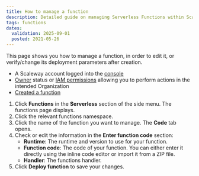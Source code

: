 ```yaml
---
title: How to manage a function
description: Detailed guide on managing Serverless Functions within Scaleway.
tags: functions
dates:
  validation: 2025-09-01
  posted: 2021-05-26
---
```


This page shows you how to manage a function, in order to edit it, or verify/change its deployment parameters after creation.

<Requirements />

- A Scaleway account logged into the [console](https://console.scaleway.com)
- [Owner](/iam/concepts/#owner) status or [IAM permissions](/iam/concepts/#permission) allowing you to perform actions in the intended Organization
- [Created a function](/serverless-functions/how-to/create-a-function/)

1. Click **Functions** in the **Serverless** section of the side menu. The functions page displays.
2. Click the relevant functions namespace.
3. Click the name of the function you want to manage. The **Code** tab opens.
4. Check or edit the information in the **Enter function code** section:
    - **Runtime**: The runtime and version to use for your function.
    - **Function code**: The code of your function. You can either enter it directly using the inline code editor or import it from a ZIP file.
    - **Handler**: The functions handler.
5. Click **Deploy function** to save your changes.
